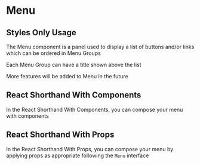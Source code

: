 
<Meta of={MenuStories} />

# Menu

## Styles Only Usage

The Menu component is a panel used to display a list of buttons and/or links which can be ordered in Menu Groups

Each Menu Group can have a title shown above the list

More features will be added to Menu in the future

<Canvas of={MenuStories.StylesOnlyUsage} />

<RenderHtmlMarkup of={MenuStories.StylesOnlyUsage} />

## React Shorthand With Components

In the React Shorthand With Components, you can compose your menu with components

<Canvas of={MenuStories.ReactShorthandWithComponents} />

<RenderHtmlMarkup of={MenuStories.ReactShorthandWithComponents} />

## React Shorthand With Props

<Controls />

In the React Shorthand With Props, you can compose your menu by applying props as appropriate following the `Menu` interface

<Canvas of={MenuStories.ReactShorthandWithProps} />

<RenderHtmlMarkup of={MenuStories.ReactShorthandWithProps} />

